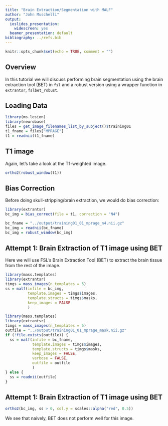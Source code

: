 ```yaml
---
title: "Brain Extraction/Segmentation with MALF"
author: "John Muschelli"
output:
  ioslides_presentation:
    widescreen: yes
  beamer_presentation: default
bibliography: ../refs.bib
---
```


```r
knitr::opts_chunk$set(echo = TRUE, comment = "")
```

## Overview 
In this tutorial we will discuss performing brain segmentation using the brain extraction tool (BET) in `fsl` and a robust version using a wrapper function in `extrantsr`, `fslbet_robust`. 


## Loading Data

```r
library(ms.lesion)
library(neurobase)
files = get_image_filenames_list_by_subject()$training01
t1_fname = files["MPRAGE"]
t1 = readnii(t1_fname)
```

## T1 image

Again, let's take a look at the T1-weighted image.  

```r
ortho2(robust_window(t1))
```

## Bias Correction 

Before doing skull-stripping/brain extraction, we would do bias correction:

```r
library(extrantsr)
bc_img = bias_correct(file = t1, correction = "N4")
```

```r
bc_fname = "../output/training01_01_mprage_n4.nii.gz"
bc_img = readnii(bc_fname)
bc_img = robust_window(bc_img)
```


## Attempt 1: Brain Extraction of T1 image using BET

Here we will use FSL's Brain Extraction Tool (BET) to extract the brain tissue from the rest of the image.  

```r
library(mass.templates)
library(extrantsr)
timgs = mass_images(n_templates = 5)
ss = malf(infile = bc_img, 
          template.images = timgs$images, 
          template.structs = timgs$masks,
          keep_images = FALSE
          )
```

```r
library(mass.templates)
library(extrantsr)
timgs = mass_images(n_templates = 5)
outfile = "../output/training01_01_mprage_mask.nii.gz"
if (!file.exists(outfile)) {
  ss = malf(infile = bc_fname, 
            template.images = timgs$images, 
            template.structs = timgs$masks,
            keep_images = FALSE,
            verbose = FALSE,
            outfile = outfile
            )
} else {
  ss = readnii(outfile)
}
```

## Attempt 1: Brain Extraction of T1 image using BET

```r
ortho2(bc_img, ss > 0, col.y = scales::alpha("red", 0.5))
```


We see that naively, BET does not perform well for this image.

<!-- # Brain Extraction of T1 image using BET -->

<!-- Here we will use FSL's Brain Extraction Tool (BET) to extract the brain tissue from the rest of the image.  We use the modification of BET in `extrantsr`, which is called through `fslbet_robust`.  In `fslbet_robust`, the image is corrected using the N4 inhomogeneity correction.  The neck of the T1 image is then removed and then BET is run, the center of gravity (COG) is estimated, and BET is run with this new COG.  We used a procedure where the neck is removed in 2 registration steps, which is more robust than just the one (which is the default). -->

<!-- ```{r t1_ss, cache = FALSE} -->
<!-- outfile = nii.stub(t1_fname, bn = TRUE) -->
<!-- outfile = paste0(outfile, "_SS.nii.gz") -->
<!-- if (!file.exists(outfile)) { -->
<!--   ss = extrantsr::fslbet_robust(t1_fname,  -->
<!--     remover = "double_remove_neck", -->
<!--     outfile = outfile) -->
<!-- } else { -->
<!--   ss = readnii(outfile) -->
<!-- } -->
<!-- ``` -->

<!-- Let's look at the skull-stripped image. -->
<!-- ```{r t1_ss_plot, cache = TRUE} -->
<!-- ortho2(ss) -->
<!-- ``` -->

<!-- Here we see the skull-stripped image.  But did we drop out "brain areas"? -->

<!-- ```{r t1_ss_plot2, cache = TRUE} -->
<!-- alpha = function(col, alpha = 1) { -->
<!--   cols = t(col2rgb(col, alpha = FALSE)/255) -->
<!--   rgb(cols, alpha = alpha) -->
<!-- }       -->
<!-- ortho2(t1_fname, ss > 0, col.y = alpha("red", 0.5)) -->
<!-- ``` -->

<!-- We can again use `dropEmptyImageDimensions` to remove extraneous slices, which helps with reducing storage of the image on disk, zooming in while plotting, and may aid registration.   -->

<!-- ```{r t1_ss_red, cache = FALSE} -->
<!-- ss_red = dropEmptyImageDimensions(ss) -->
<!-- ortho2(ss_red) -->
<!-- ``` -->

<!-- Again, we can see the zoomed-in view of the image now. -->
